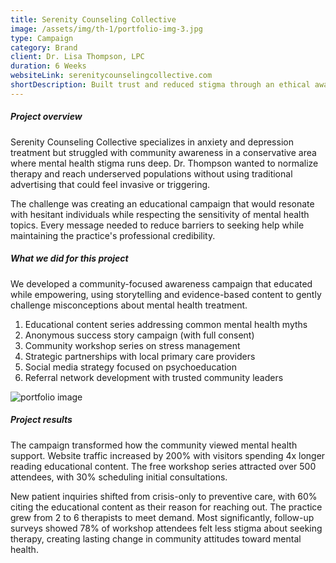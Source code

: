 ```yaml
---
title: Serenity Counseling Collective
image: /assets/img/th-1/portfolio-img-3.jpg
type: Campaign
category: Brand
client: Dr. Lisa Thompson, LPC
duration: 6 Weeks
websiteLink: serenitycounselingcollective.com
shortDescription: Built trust and reduced stigma through an ethical awareness campaign that increased community engagement by 200% while maintaining complete patient privacy
---
```


##### Project overview

Serenity Counseling Collective specializes in anxiety and depression treatment but struggled with community awareness in a conservative area where mental health stigma runs deep. Dr. Thompson wanted to normalize therapy and reach underserved populations without using traditional advertising that could feel invasive or triggering.

The challenge was creating an educational campaign that would resonate with hesitant individuals while respecting the sensitivity of mental health topics. Every message needed to reduce barriers to seeking help while maintaining the practice's professional credibility.

##### What we did for this project

We developed a community-focused awareness campaign that educated while empowering, using storytelling and evidence-based content to gently challenge misconceptions about mental health treatment.

<ol class="list-inside list-decimal my-5">
  <li>Educational content series addressing common mental health myths</li>
  <li>Anonymous success story campaign (with full consent)</li>
  <li>Community workshop series on stress management</li>
  <li>Strategic partnerships with local primary care providers</li>
  <li>Social media strategy focused on psychoeducation</li>
  <li>Referral network development with trusted community leaders</li>
</ol>

![portfolio image](/assets/img/th-1/portfolio-inner-img.jpg)

##### Project results

The campaign transformed how the community viewed mental health support. Website traffic increased by 200% with visitors spending 4x longer reading educational content. The free workshop series attracted over 500 attendees, with 30% scheduling initial consultations.

New patient inquiries shifted from crisis-only to preventive care, with 60% citing the educational content as their reason for reaching out. The practice grew from 2 to 6 therapists to meet demand. Most significantly, follow-up surveys showed 78% of workshop attendees felt less stigma about seeking therapy, creating lasting change in community attitudes toward mental health.